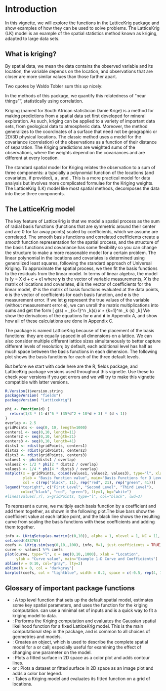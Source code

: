 # Introduction

In this vignette, we will explore the functions in the LatticeKrig package and show examples of how they can be used to solve problems. The LatticeKrig (LK) model is an example of the spatial statistics method known as kriging, adapted to large data sets.

## What is kriging?

  By spatial data, we mean the data contains the observed variable and
its location, the variable depends on the location, and  observations that are closer  are  more
similar values than those farther apart.

Two  quotes by Waldo Tobler sum this up nicely:
\begin{quote}
\textit{Everything is related to everything else,
           but near things are more related than distant things} 
  
\textit{The phenomenon external to an area of interest affects what goes on inside}.
\end{quote}  
In the methods of this package, we quantify this relatedness  of "near things"",  statistically using correlation.

Kriging (named for South African statistician Danie Krige) is a method for making predictions from a
spatial data set first developed for mineral exploration.
As such, kriging can be applied to a variety of important
data sets, from geological data to atmospheric data. Moreover, the method 
generalizes to the coordinates of a surface that need not be geographic or 2D/3D physical locations.
The classic method uses a model for the covariance (correlation) of the observations as a function 
of their distance of separation.
The Kriging predictions are weighted sums of the observations, where the weights depend on the
covariances and are different at every location. 

The standard spatial model for Kriging relates the observation to a sum of three components:
a \textit{fixed part} typcially a polynomial function of the locations (and covariates,
if provided),
a \textit{spatial process}, and \textit{measurement error}. This is a more practical model for data
analysis but involves more complicated formulae for the Kriging weights. The LatticeKrig (LK) model
like most spatial methods, decomposes the data into these three components.

## The LatticeKrig model

The key feature of LatticeKrig is that we model a spatial process as the sum of radial basis functions (functions that are symmetric around their center and are 0 for far away points) scaled by coefficients, which we assume are correlated. The smooth basis functions and correlated coefficients create a smooth function representation for the spatial process, and the structure of the basis functions and covariance has some flexibility so you can change the structure to make a more reasonable model for a certain problem. The linear polynomial in the locations and covariates is determined using generalized least squares, following the standard approach of Universal Kriging. To approximate the spatial process, we then fit the basis functions to the residuals from the linear model. In terms of linear algebra, the model is
\[\mathbf y = X \mathbf d + \Phi \mathbf c + \mathbf e\]
where $\mathbf y$ is the vector of variable measurements, $X$ is the matrix of locations and covariates, $\mathbf d$ is the vector of coefficients for the linear model, $\Phi$ is the matrix of basis functions evaluated at the data points, $\mathbf c$ is the vector of coefficients for each basis function, and $\mathbf e$ is the measurement error. If we let $\mathbf g$ represent the true values of the variable (without measurement error $\mathbf e$), we can unroll the matrix multiplications into sums and get the form
\[ g(\mathbf s) = \sum_{k=1}^n \phi_k(\mathbf s) \hat {\mathbf d}_k + \sum_{k=1}^m \psi_k (\mathbf s) \hat{\mathbf c}_k\]
We show the derivations of the equations for $\mathbf c$ and $\mathbf d$ in Appendix A, and show how all of these calculations are done in Appendix C.

The package is named LatticeKrig because of the placement of the basis functions: they are equally spaced in all dimensions on a lattice. We can also consider multiple different lattice sizes simultaneously to better capture different levels of resolution; by default, each additional level has half as much space between the basis functions in each dimension.
The following plot shows the basis functions for each of the three default levels.

But before we start with code here are the R, fields package, and LatticeKrig package versions
used throughout this vignette. Use these to check your versions if you get errors and we will try to make this vignette compatible with latter versions.   

```r
R.Version()$version.string
packageVersion( "fields")
packageVersion( "LatticeKrig")
```

```r

phi <- function(d) {
  return(1/3 * (1-d)^6 * (35*d^2 + 18*d + 3) * (d < 1))
}
overlap <- 2.5
gridPoints <- seq(0, 10, length=1000)
centers1 <- seq(0,10, length=11)
centers2 <- seq(0,10, length=21)
centers3 <- seq(0,10, length=41)
dists1 <- rdist(gridPoints, centers1)
dists2 <- rdist(gridPoints, centers2)
dists3 <- rdist(gridPoints, centers3)
values1 <- phi(dists1 / overlap)
values2 <- 1/2 * phi(2 * dists2 / overlap)
values3 <- 1/4 * phi(4 * dists3 / overlap)
matplot(x = gridPoints, cbind(values1, values2, values3), type="l", xlab="Location",
        ylab = "Basis function value", main="Basis Functions for 3 Levels", lty = 1,
        col = c(rep("black", 11), rep("red", 21), rep("green", 41)))
legend("topright", c("First Level", "Second Level", "Third Level"),
       col=c("black", "red", "green"), lty=1, bg="white")
#lines(values[,7], x=gridPoints, type="l", col="black", lwd=3)
```

To represent a curve, we multiply each basis function by a coefficient and add them together, as shown in the following plot.The blue bars show the coefficient value at each lattice point, and the black line shows the resulting curve from scaling the basis functions with these coefficients and adding them together.

```r
info <- LKrigSetup(as.matrix(c(0,10)), alpha = 1, nlevel = 1, NC = 11, NC.buffer = 0, a.wght=2.5, LKGeometry = "LKInterval")
set.seed(483765)
coefs <- LKrig.sim(seq(0,10,,100), info, M=1, just.coefficients = TRUE)
curve <- values1 %*% coefs
plot(curve, type="l", x = seq(0,10,,1000), xlab = "Location",
     ylab = "Curve value", main="Example 1-D Curve and Coefficients")
abline(v = 0:10, col="gray", lty=2)
abline(h = 0, col = "darkgray")
barplot(coefs, col = "lightblue", width = 0.2, space = c(-0.5, rep(4, 10)), add = TRUE)
```

## Glossary of important package functions

* \ttt{LatticeKrig}: A top level function that sets up the default spatial model, estimates some key spatial parameters, and uses the \ttt{LKrig} function for the kriging computation. \ttt{LatticeKrig} can use a minimal set of inputs and is a quick way to fit a kriging model to data.
* \ttt{LKrig}: Performs the Kriging computation and evaluates the Gaussian spatial likelihood function for a fixed LatticeKrig model. This is the main computational step in the package, and is common to all choices of geometries and models.
* \ttt{LKrigSetup}: Creates an \ttt{LKinfo} object, which is used to describe the complete spatial model for a \ttt{LatticeKrig} or \ttt{LKrig} call; especially useful for examining the effect of changing one parameter on the model.
* \ttt{surface}: Plots a fitted surface in 2D space as a color plot and adds contour lines.
* \ttt{imagePlot} or\ttt{image.plot} : Plots a dataset or fitted surface in 2D space as an image plot and adds a color bar legend.
* \ttt{predictSurface}: Takes a Kriging model and evaluates its fitted function on a grid of locations.
